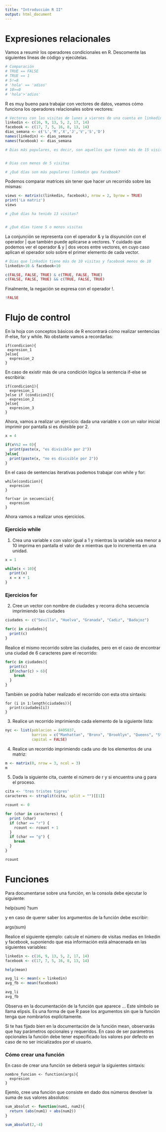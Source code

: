 ```yaml
---
title: "Introducción R II"
output: html_document
---
```



# Expresiones relacionales

Vamos a resumir los operadores condicionales en R. Descomente las siguientes líneas de código y ejecútelas.

```r
# Comparación
# TRUE == FALSE
# TRUE == 1
# 5!=8
# 'hola' == 'adios'
# 10>=0
# 'hola'>'adios' 

```

R es muy bueno para trabajar con vectores de datos, veamos cómo funciona los operadores relacionales sobre vectores:

```r
# Vectores con las visitas de lunes a viernes de una cuenta en linkedin y otra de facebook
linkedin <- c(16, 9, 13, 5, 2, 17, 14)
facebook <- c(17, 7, 5, 16, 8, 13, 14)
dias_semana <- c('L','M','X','J','V','S','D')
names(linkedin) <- dias_semana
names(facebook) <- dias_semana

# Dias más populares, es decir, son aquellos que tienen más de 15 visitas


# Dias con menos de 5 visitas

# ¿Qué días son más populares linkedin qeu facebook?


```

Podemos comparar matrices sin tener que hacer un recorrido sobre las mismas:

```r
views <- matrix(c(linkedin, facebook), nrow = 2, byrow = TRUE)
print('La matriz')
views

# ¿Qué días ha tenido 13 visitas?


# ¿Qué días tiene 5 o menos visitas

```

La conjunción se representa con el operador & y la disyunción con el operador | que también puede aplicarse a vectores. Y cuidado que podemos ver el operador & y | dos veces entre vectores, en cuyo caso aplican el operador solo sobre el primer elemento de cada vector.

```r

# Dias que linkedin tiene más de 10 visitas y facebook menos de 10
linkedin>10 & facebook<10

c(FALSE, FALSE, TRUE) & c(TRUE, FALSE, TRUE)
c(FALSE, FALSE, TRUE) && c(TRUE, FALSE, TRUE)
```

Finalmente, la negación se expresa con el operador !.

```r
!FALSE
```



# Flujo de control

En la hoja con conceptos básicos de R encontrará cómo realizar sentencias if-else, for y while. No obstante vamos a recordarlas:

~~~
if(condicion){
 expresion_1
}else{
  expresion_2
}
~~~

En caso de existir más de una condición lógica la sentencia if-else se escribiría: 

~~~
if(condicion1){
  expresion_1
}else if (condicion2){
  expresion_2
}else{
  expresion_3
}
~~~

Ahora, vamos a realizar un ejercicio: dada una variable x con un valor inicial imprimir por pantalla si es divisible por 2.

```r

x = 4

if(x%%2 == 0){
  print(paste(x, "es divisible por 2"))
}else{
  print(paste(x, "no es divisible por 2"))
}


```


En el caso de sentencias iterativas podemos trabajar con while y for:

~~~
while(condicion){
  expresion
}
~~~

~~~
for(var in secuencia){
  expresion
}
~~~

Ahora vamos a realizar unos ejercicios.

### Ejercicio while

1. Crea una variable x con valor igual a 1 y mientras la variable sea menor a 10 imprima en pantalla el valor de x mientras que lo incrementa en una unidad.

```r

x = 1

while(x < 10){
  print(x)
  x = x + 1 
}


```

### Ejercicios for 

2. Cree un vector con nombre de ciudades y recorra dicha secuencia imprimiendo las ciudades

```r

ciudades <- c("Sevilla", "Huelva", "Granada", "Cadiz", "Badajoz")

for(c in ciudades){
  print(c)
}

```

Realice el mismo recorrido sobre las ciudades, pero en el caso de encontrar una ciudad de 6 caracteres pare el recorrido:

```r

for(c in ciudades){
  print(c)
  if(nchar(c) > 6){
    break
  }
}

```

También se podría haber realizado el recorrido con esta otra sintaxis:

~~~
for (i in 1:length(ciudades)){
  print(ciudades[i])
}
~~~

3. Realice un recorrido imprimiendo cada elemento de la siguiente lista:

```r
nyc <- list(poblacion = 8405837, 
            barrios = c("Manhattan", "Bronx", "Brooklyn", "Queens", "State Island"), 
            capital = FALSE)


```

4. Realice un recorrido imprimiendo cada uno de los elementos de una matriz:

```r
m <- matrix(0, nrow = 3, ncol = 3)
m


```

5. Dada la siguiente cita, cuente el número de r y si encuentra una g para el proceso.

```r
cita <- 'tres tristes tigres'
caracteres <- strsplit(cita, split = "")[[1]]

rcount <- 0

for (char in caracteres) {
  print (char)
  if (char == "r") {
    rcount <- rcount + 1
  }
  if (char == "g") {
    break
  }
}

rcount


```



# Funciones

Para documentarse sobre una función, en la consola debe ejecutar lo siguiente:

help(sum)
?sum

y en caso de querer saber los argumentos de la función debe escribir:

args(sum)

Realice el siguiente ejemplo: calcule el número de visitas medias en linkedin y facebook, suponiendo que esa información está almacenada en las siguientes variables:

```r

linkedin <- c(16, 9, 13, 5, 2, 17, 14)
facebook <- c(17, 7, 5, 16, 8, 13, 14)

help(mean)

avg_li <- mean(x = linkedin)
avg_fb <- mean(facebook)

avg_li
avg_fb

```

Observa en la documentación de la función que aparece ... Este símbolo se llama elipsis. Es una forma de que R pase los argumentos sin que la función tenga que nombrarlos explícitamente. 

Si te has fijado bien en la documentación de la función mean, observarás que hay parámetros opcionales y requeridos. En caso de ser parámetros opcionales la función debe tener especificado los valores por defecto en caso de no ser inicializados por el usuario.


### Cómo crear una función

En caso de crear una función se deberá seguir la siguientes sintaxis:


~~~
nombre_funcion <- function(args){
  expresion
}
~~~

Ejemlo, cree una función que consiste en dado dos números devolver la suma de sus valores absolutos:

```r

sum_absolut <- function(num1, num2){
  return (abs(num1) + abs(num2))
}

sum_absolut(2,-4)

```

